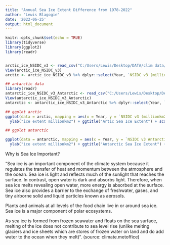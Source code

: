 ```yaml
---
title: "Annual Sea Ice Extent Difference from 1978-2022"
author: "Lewis Blagogie"
date: '2022-06-25'
output: html_document
---
```


```r
knitr::opts_chunk$set(echo = TRUE)
library(tidyverse)
library(ggplot2)
library(readr)


arctic_ice_NSIDC_v3 <- read_csv("C:/Users/Lewis/Desktop/DATA/clim data/arctic_ice_NSIDC v3.csv")
View(arctic_ice_NSIDC_v3)
arctic <- arctic_ice_NSIDC_v3 %>% dplyr::select(Year, `NSIDC v3 (millionkm2)`)

## antarctic data
library(readr)
antarctic_ice_NSIDC_v3_Antarctic <- read_csv("C:/Users/Lewis/Desktop/DATA/clim data/antarctic_ice_NSIDC v3 Antarctic.csv")
View(antarctic_ice_NSIDC_v3_Antarctic)
antarctic <- antarctic_ice_NSIDC_v3_Antarctic %>% dplyr::select(Year, `NSIDC v3 Antarctic (millionkm2)`)
```




```r

## ggplot arctic
ggplot(data = arctic, mapping = aes(x = Year, y = `NSIDC v3 (millionkm2)`)) + geom_line(color = "red", size = 1, alpha = 0.8, linetype = 1) + geom_smooth() + xlab("Year") + 
  ylab("ice extent millionkm2") + ggtitle("Artic Sea Ice Extent") + scale_y_continuous(limits = c(-1, 0.90), breaks = seq(-1, 0.90, 0.2)) + theme_bw(base_family = "serif")


```


```r
## ggplot antarctic

ggplot(data = antarctic, mapping = aes(x = Year, y = `NSIDC v3 Antarctic (millionkm2)`)) + geom_line(color = "red", size = 1, alpha = 0.8, linetype = 1) + geom_smooth() + xlab("Year") + 
  ylab("ice extent millionkm2") + ggtitle("Antarctic Sea Ice Extent") + scale_y_continuous(limits = c(-1, 0.90), breaks = seq(-1, 0.90, 0.2)) + theme_bw(base_family = "serif")

```

 Why is Sea Ice Important?
 
"Sea ice is an important component of the climate system because it regulates the transfer of heat and momentum between the atmosphere and the ocean. Sea ice is light and reflects much of the sunlight that reaches the surface. In contrast, open water is dark and absorbs light. Therefore, when sea ice melts revealing open water, more energy is absorbed at the surface. Sea ice also provides a barrier to the exchange of freshwater, gases, and tiny airborne solid and liquid particles known as aerosols.

Plants and animals at all levels of the food chain live in or around sea ice. Sea ice is a major component of polar ecosystems.

As sea ice is formed from frozen seawater and floats on the sea surface, melting of the ice does not contribute to sea level rise (unlike melting glaciers and ice sheets which are stores of frozen water on land and do add water to the ocean when they melt)". (source: climate.metoffice)


